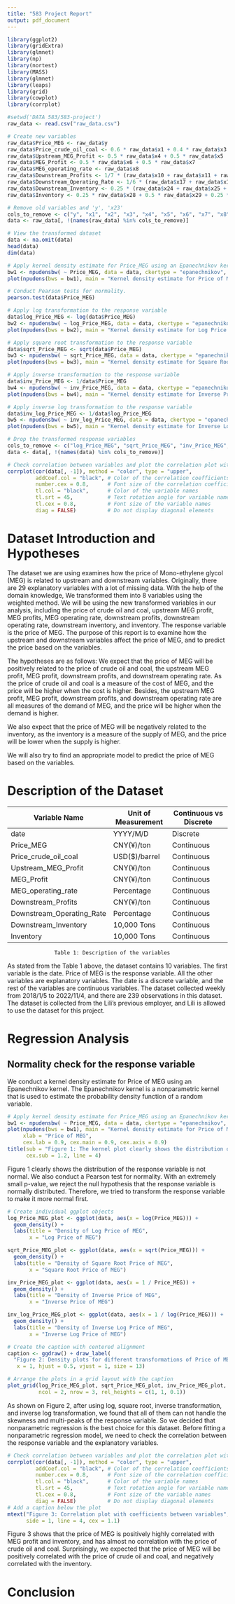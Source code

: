 ```yaml
---
title: "583 Project Report"
output: pdf_document
---
```



```r
library(ggplot2)
library(gridExtra)
library(glmnet)
library(np)
library(nortest)
library(MASS)
library(glmnet)
library(leaps)
library(grid)
library(cowplot)
library(corrplot)

#setwd('DATA 583/583-project')
raw_data <- read.csv("raw_data.csv")

# Create new variables
raw_data$Price_MEG <- raw_data$y
raw_data$Price_crude_oil_coal <- 0.6 * raw_data$x1 + 0.4 * raw_data$x3
raw_data$Upstream_MEG_Profit <- 0.5 * raw_data$x4 + 0.5 * raw_data$x5
raw_data$MEG_Profit <- 0.5 * raw_data$x6 + 0.5 * raw_data$x7
raw_data$MEG_operating_rate <- raw_data$x8
raw_data$Downstream_Profits <- 1/7 * (raw_data$x10 + raw_data$x11 + raw_data$x12 + raw_data$x13 + raw_data$x14 + raw_data$x15 + raw_data$x16)
raw_data$Downstream_Operating_Rate <- 1/6 * (raw_data$x17 + raw_data$x18 + raw_data$x19 + raw_data$x20 + raw_data$x21 + raw_data$x22)/100
raw_data$Downstream_Inventory <- 0.25 * (raw_data$x24 + raw_data$x25 + raw_data$x26 + raw_data$x27)
raw_data$Inventory <- 0.25 * raw_data$x28 + 0.5 * raw_data$x29 + 0.25 * raw_data$x30

# Remove old variables and 'y', 'x23'
cols_to_remove <- c("y", "x1", "x2", "x3", "x4", "x5", "x6", "x7", "x8", "x9", "x10", "x11", "x12", "x13", "x14", "x15", "x16", "x17", "x18", "x19", "x20", "x21", "x22", "x23", "x24", "x25", "x26", "x27", "x28", "x29", "x30")
data <- raw_data[, !(names(raw_data) %in% cols_to_remove)]

# View the transformed dataset
data <- na.omit(data)
head(data)
dim(data)

# Apply kernel density estimate for Price_MEG using an Epanechnikov kernel.
bw1 <- npudensbw( ~ Price_MEG, data = data, ckertype = "epanechnikov", bwmethod = "cv.ml")
plot(npudens(bws = bw1), main = "Kernel density estimate for Price of MEG")

# Conduct Pearson tests for normality.
pearson.test(data$Price_MEG)

# Apply log transformation to the response variable
data$log_Price_MEG <- log(data$Price_MEG)
bw2 <- npudensbw( ~ log_Price_MEG, data = data, ckertype = "epanechnikov", bwmethod = "cv.ml")
plot(npudens(bws = bw2), main = "Kernel density estimate for Log Price of MEG")

# Apply square root transformation to the response variable
data$sqrt_Price_MEG <- sqrt(data$Price_MEG)
bw3 <- npudensbw( ~ sqrt_Price_MEG, data = data, ckertype = "epanechnikov", bwmethod = "cv.ml")
plot(npudens(bws = bw3), main = "Kernel density estimate for Square Root Price of MEG")

# Apply inverse transformation to the response variable
data$inv_Price_MEG <- 1/data$Price_MEG
bw4 <- npudensbw( ~ inv_Price_MEG, data = data, ckertype = "epanechnikov", bwmethod = "cv.ml")
plot(npudens(bws = bw4), main = "Kernel density estimate for Inverse Price of MEG")

# Apply inverse log transformation to the response variable
data$inv_log_Price_MEG <- 1/data$log_Price_MEG
bw5 <- npudensbw( ~ inv_log_Price_MEG, data = data, ckertype = "epanechnikov", bwmethod = "cv.ml")
plot(npudens(bws = bw5), main = "Kernel density estimate for Inverse Log Price of MEG")

# Drop the transformed response variables
cols_to_remove <- c("log_Price_MEG", "sqrt_Price_MEG", "inv_Price_MEG", "inv_log_Price_MEG")
data <- data[, !(names(data) %in% cols_to_remove)]

# Check correlation between variables and plot the correlation plot with coefficients displayed
corrplot(cor(data[, -1]), method = "color", type = "upper",
         addCoef.col = "black", # Color of the correlation coefficients
         number.cex = 0.8,      # Font size of the correlation coefficients
         tl.col = "black",      # Color of the variable names
         tl.srt = 45,           # Text rotation angle for variable names
         tl.cex = 0.8,          # Font size of the variable names
         diag = FALSE)          # Do not display diagonal elements


```


# Dataset Introduction and Hypotheses
The dataset we are using examines how the price of Mono-ethylene glycol (MEG) is related to upstream and downstream variables. Originally, there are 29 explanatory variables with a lot of missing data. With the help of the domain knowledge, We transformed them into 8 variables using the weighted method. We will be using the new transformed variables in our analysis, including the price of crude oil and coal, upstream MEG profit, MEG profits, MEG operating rate, downstream profits, downstream operating rate, downstream inventory, and inventory. The response variable is the price of MEG. The purpose of this report is to examine how the upstream and downstream variables affect the price of MEG, and to predict the price based on the variables.

The hypotheses are as follows:
We expect that the price of MEG will be positively related to the price of crude oil and coal, the upstream MEG profit, MEG profit, downstream profits, and downstream operating rate. As the price of crude oil and coal is a measure of the cost of MEG, and the price will be higher when the cost is higher. Besides, the upstream MEG profit, MEG profit, downstream profits, and downstream operating rate are all measures of the demand of MEG, and the price will be higher when the demand is higher.

We also expect that the price of MEG will be negatively related to the inventory, as the inventory is a measure of the supply of MEG, and the price will be lower when the supply is higher.

We will also try to find an appropriate model to predict the price of MEG based on the variables.


# Description of the Dataset

| Variable Name             | Unit of Measurement | Continuous vs Discrete |
|---------------------------|---------------------|------------------------|
| date                      | YYYY/M/D            | Discrete               |
| Price_MEG                 | CNY(¥)/ton          | Continuous             |
| Price_crude_oil_coal      | USD($)/barrel       | Continuous             |
| Upstream_MEG_Profit       | CNY(¥)/ton          | Continuous             |
| MEG_Profit                | CNY(¥)/ton          | Continuous             |
| MEG_operating_rate        | Percentage          | Continuous             |
| Downstream_Profits        | CNY(¥)/ton          | Continuous             |
| Downstream_Operating_Rate | Percentage          | Continuous             |
| Downstream_Inventory      | 10,000 Tons         | Continuous             |
| Inventory                 | 10,000 Tons         | Continuous             |
                   Table 1: Description of the variables


As stated from the Table 1 above, the dataset contains 10 variables. The first variable is the date. Price of MEG is the response variable. All the other variables are explanatory variables. The date is a discrete variable, and the rest of the variables are continuous variables. The dataset collected weekly from 2018/1/5 to 2022/11/4, and there are 239 observations in this dataset. The dataset is collected from the Lili's previous employer, and Lili is allowed to use the dataset for this project.



# Regression Analysis
## Normality check for the response variable
We conduct a kernel density estimate for Price of MEG using an Epanechnikov kernel. The Epanechnikov kernel is a nonparametric kernel that is used to estimate the probability density function of a random variable.
```r
# Apply kernel density estimate for Price_MEG using an Epanechnikov kernel.
bw1 <- npudensbw( ~ Price_MEG, data = data, ckertype = "epanechnikov", bwmethod = "cv.ml")
plot(npudens(bws = bw1), main = "Kernel density estimate for Price of MEG",
     xlab = "Price of MEG",
     cex.lab = 0.9, cex.main = 0.9, cex.axis = 0.9)
title(sub = "Figure 1: The kernel plot clearly shows the distribution of the response variable is not normal.",
      cex.sub = 1.2, line = 4)
```
Figure 1 clearly shows the distribution of the response variable is not normal. We also conduct a Pearson test for normality. With an extremely small p-value, we reject the null hypothesis that the response variable is normally distributed. Therefore, we tried to transform the response variable to make it more normal first.
```r
# Create individual ggplot objects
log_Price_MEG_plot <- ggplot(data, aes(x = log(Price_MEG))) +
  geom_density() +
  labs(title = "Density of Log Price of MEG",
       x = "Log Price of MEG")

sqrt_Price_MEG_plot <- ggplot(data, aes(x = sqrt(Price_MEG))) +
  geom_density() +
  labs(title = "Density of Square Root Price of MEG",
       x = "Square Root Price of MEG")

inv_Price_MEG_plot <- ggplot(data, aes(x = 1 / Price_MEG)) +
  geom_density() +
  labs(title = "Density of Inverse Price of MEG",
       x = "Inverse Price of MEG")

inv_log_Price_MEG_plot <- ggplot(data, aes(x = 1 / log(Price_MEG))) +
  geom_density() +
  labs(title = "Density of Inverse Log Price of MEG",
       x = "Inverse Log Price of MEG")

# Create the caption with centered alignment
caption <- ggdraw() + draw_label(
  "Figure 2: Density plots for different transformations of Price of MEG.",
   x = 1, hjust = 0.5, vjust = 1, size = 13)

# Arrange the plots in a grid layout with the caption
plot_grid(log_Price_MEG_plot, sqrt_Price_MEG_plot, inv_Price_MEG_plot, inv_log_Price_MEG_plot, caption,
          ncol = 2, nrow = 3, rel_heights = c(1, 1, 0.1))
```


As shown on Figure 2, after using log, square root, inverse transformation, and inverse log transformation, we found that all of them can not handle the skewness and multi-peaks of the response variable. So we decided that nonparametric regression is the best choice for this dataset.
Before fitting a nonparametric regression model, we need to check the correlation between the response variable and the explanatory variables.


```r
# Check correlation between variables and plot the correlation plot with coefficients displayed
corrplot(cor(data[, -1]), method = "color", type = "upper",
         addCoef.col = "black", # Color of the correlation coefficients
         number.cex = 0.8,      # Font size of the correlation coefficients
         tl.col = "black",      # Color of the variable names
         tl.srt = 45,           # Text rotation angle for variable names
         tl.cex = 0.8,          # Font size of the variable names
         diag = FALSE)          # Do not display diagonal elements
# Add a caption below the plot
mtext("Figure 3: Correlation plot with coefficients between variables",
      side = 1, line = 4, cex = 1.1)

```

Figure 3 shows that the price of MEG is positively highly correlated with MEG profit and inventory, and has almost no correlation with the price of crude oil and coal. Surprisingly, we expected that the price of MEG will be positively correlated with the price of crude oil and coal, and negatively correlated with the inventory.






# Conclusion


